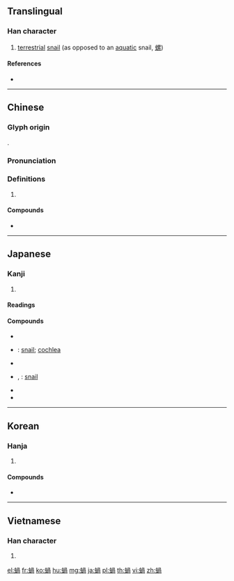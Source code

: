{{character info/new}}
{{also|蜗}}
==Translingual==

===Han character===
{{Han char|rn=142|rad=虫|as=09|sn=15|four=57127|canj=LIBBR|ids=⿰虫咼}}

# [[terrestrial]] [[snail]] (as opposed to an [[aquatic]] snail, [[螺]])

====References====
* {{Han ref|kx=1091.290|dkj=33338|dj=1557.020|hdz=42862.140|uh=8778|ud=34680|bh=BDBD|bd=48573}}

----

==Chinese==
{{zh-forms|s=蜗}}

===Glyph origin===
{{Han etym}}
{{Han compound|虫|咼|c1=s|c2=p|t1=worm|ls=psc}}.

===Pronunciation===
{{zh-pron
|m=蜗
|c=waa1,wo1,gwaa1
|h=pfs=
|md=
|mn=o/qz:o͘
|w=
|mc=y
|oc=y
|cat=
}}

===Definitions===
{{zh-hanzi}}

# {{rfdef|lang=zh}}

====Compounds====
* {{zh-l|蝸牛|[[snail]]}}

----

==Japanese==

===Kanji===
{{ja-kanji|grade=|rs=虫09}}

# {{defn|lang=ja|sort=虫09}}

====Readings====
{{ja-readings|goon=[[け]] (ke)|kanon=[[か]] (ka)|kun=[[かたつむり]] (katatsumuri)}}

====Compounds====
{{der-top|Compounds}}
* {{ja-r|蝸角|かかく}}
* {{ja-r|蝸牛|かぎゅう}}: [[snail]]; [[cochlea]]
* {{ja-r|蝸舎|かしゃ}}
* {{ja-r|蝸牛|かたつむり}}, {{ja-r|蝸牛|でんでんむし}}: [[snail]]
* {{ja-r|蝸廬|かろ}}
* {{ja-r|蝸螺|にな}}
{{der-bottom}}

----

==Korean==

===Hanja===
{{ko-hanja|hangeul=와|eumhun=|rv=wa|mr=wa|y=wa}}

# {{defn|lang=ko|sort=虫09}}

====Compounds====
* {{ko-l|와우|[[snail]]|蝸牛}}

----

==Vietnamese==

===Han character===
{{vi-hantu|[[oa]]|rs=虫09}}

# {{defn|lang=vi|sort=虫09}}

[[el:蝸]]
[[fr:蝸]]
[[ko:蝸]]
[[hu:蝸]]
[[mg:蝸]]
[[ja:蝸]]
[[pl:蝸]]
[[th:蝸]]
[[vi:蝸]]
[[zh:蝸]]